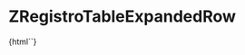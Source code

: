 
<Meta title="ZRegistroTableExpandedRow" component="z-registro-table-expanded-row" />

# ZRegistroTableExpandedRow

<Preview>
  <Story name="ZRegistroTableExpandedRow-sample">
    {html`<z-registro-table-expanded-row></z-registro-table-expanded-row>`}
  </Story>
</Preview>

<Props of="z-registro-table-expanded-row" />


